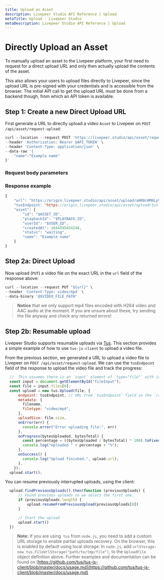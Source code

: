 ```yaml
---
title: Upload an Asset
description: Livepeer Studio API Reference | Upload
metaTitle: Upload - Livepeer Studio
metaDescription: Livepeer Studio API Reference | Upload
---
```


# Directly Upload an Asset

To manually upload an asset to the Livepeer platform, your first need to request
for a direct upload URL and only then actually upload the contents of the asset.

This also allows your users to upload files directly to Livepeer, since the
upload URL is pre-signed with your credentials and is accessible from the
browser. The initial API call to get the upload URL must be done from a backend
though, from which an API token is available.

## Step 1: Create a new Direct Upload URL

First generate a URL to directly upload a video `Asset` to Livepeer on
`POST /api/asset/request-upload`:

```jsx
curl --location --request POST 'https://livepeer.studio/api/asset/request-upload' \
--header 'Authorization: Bearer $API_TOKEN' \
--header 'Content-Type: application/json' \
--data-raw '{
    "name":"Example name"
}'
```

### Request body parameters

<!--
<Table
  data={[
    {
      parameter: <code>name</code>,
      type: <code>string</code>,
      description:
        "The name of the `Asset` containing a custom human-readable description or title.",
    },
  ]}
/> -->

### Response example

```jsx
{
    "url": "https://origin.livepeer.studio/api/asset/upload/aHR0cHM6Ly9zdG9yYWdlLmdvb2dsZWFwaXMuY29tL2xwLW55Yy12b2QtbW9uc3Rlci9kaXJlY3RVcGxvYWQvNjI3OHQyZWlrY2JqZXUxNC9zb3VyY2U%2F...",
    "tusEndpoint: "https://origin.livepeer.studio/api/asset/upload/tus?uploadToken=aHR0cHM6Ly9zdG9yYWdlLmdvb2dsZWFwaXMuY29tL2xwLW55Yy12b2QtbW9uc3Rlci9kaXJlY3RVcGxvYWQvNjI3OHQyZWlrY2JqZXUxNC9zb3VyY2U%2F...",
    "asset": {
        "id": "$ASSET_ID",
        "playbackId": "$PLAYBACK_ID",
        "userId": "$USER_ID",
        "createdAt": 1644595454248,
        "status": "waiting",
        "name": "Example name"
    }
}
```

## Step 2a: Direct Upload

Now upload (`PUT`) a video file on the exact URL in the `url` field of the
response above:

```jsx
curl --location --request PUT "${url}" \
--header 'Content-Type: video/mp4' \
--data-binary '@$VIDEO_FILE_PATH'
```

> **Notice** that we only support mp4 files encoded with H264 video and AAC audio at the moment. If you are unsure about these, try sending the file anyway and check any
returned errors!

## Step 2b: Resumable upload

Livepeer Studio supports resumable uploads via [Tus](https://tus.io/).
This section provides a simple example of how to use `tus-js-client` to upload a video file.

From the previous section, we generated a URL to upload a video file to Livepeer on `POST /api/asset/request-upload`.
We can use the `tusEndpoint` field of the response to upload the video file and track the progress:

```jsx
  //  This assumes there is an `input` element of `type="file"` with id `fileInput` in the HTML
  const input = document.getElementById("fileInput");
  const file = input.files[0];
  const upload = new tus.Upload(file, {
      endpoint: tusEndpoint, // URL from `tusEndpoint` field in the `/request-upload` response
      metadata: {
        filename,
        filetype: "video/mp4",
      },
      uploadSize: file.size,
      onError(err) {
        console.error("Error uploading file:", err)
      },
      onProgress(bytesUploaded, bytesTotal) {
        const percentage = ((bytesUploaded / bytesTotal) * 100).toFixed(2);
        console.log("Uploaded " + percentage + "%");
      },
      onSuccess() {
        console.log("Upload finished:", upload.url);
      },
    });
  upload.start();
```

You can resume previously interrupted uploads, using the client:

```jsx
  upload.findPreviousUploads().then(function (previousUploads) {
      // Found previous uploads so we select the first one. 
      if (previousUploads.length) {
          upload.resumeFromPreviousUpload(previousUploads[0])
      }

      // Start the upload
      upload.start()
  })
```

>  **Note:** If you are using` tus` from `node.js`, you need to add a custom URL storage to enable partial uploads recovery. On the browser, this is enabled by default using local storage. In `node.js`, add `urlStorage: new tus.FileUrlStorage("path/to/tmp/file")`, to the `UploadFile` object definition above.
Further examples and documentation can be found on [https://github.com/tus/tus-js-client/blob/master/docs/usage.md](https://github.com/tus/tus-js-client/blob/master/docs/usage.md) 

